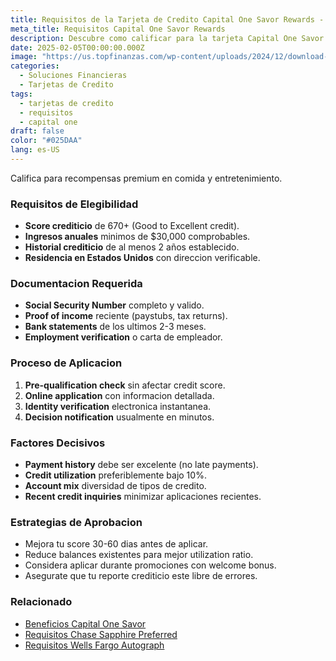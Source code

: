 ```yaml
---
title: Requisitos de la Tarjeta de Credito Capital One Savor Rewards - Elegibilidad Completa
meta_title: Requisitos Capital One Savor Rewards
description: Descubre como calificar para la tarjeta Capital One Savor Rewards - requisitos clave, pasos de solicitud y consejos para maximizar su valor gastronomico y de entretenimiento.
date: 2025-02-05T00:00:00.000Z
image: "https://us.topfinanzas.com/wp-content/uploads/2024/12/download-18.webp"
categories:
  - Soluciones Financieras
  - Tarjetas de Credito
tags:
  - tarjetas de credito
  - requisitos
  - capital one
draft: false
color: "#025DAA"
lang: es-US
---
```


Califica para recompensas premium en comida y entretenimiento.

### Requisitos de Elegibilidad

- **Score crediticio** de 670+ (Good to Excellent credit).
- **Ingresos anuales** minimos de $30,000 comprobables.
- **Historial crediticio** de al menos 2 años establecido.
- **Residencia en Estados Unidos** con direccion verificable.

### Documentacion Requerida

- **Social Security Number** completo y valido.
- **Proof of income** reciente (paystubs, tax returns).
- **Bank statements** de los ultimos 2-3 meses.
- **Employment verification** o carta de empleador.

### Proceso de Aplicacion

1. **Pre-qualification check** sin afectar credit score.
2. **Online application** con informacion detallada.
3. **Identity verification** electronica instantanea.
4. **Decision notification** usualmente en minutos.

<AdZone id="us_site_4" />

### Factores Decisivos

- **Payment history** debe ser excelente (no late payments).
- **Credit utilization** preferiblemente bajo 10%.
- **Account mix** diversidad de tipos de credito.
- **Recent credit inquiries** minimizar aplicaciones recientes.

### Estrategias de Aprobacion

- Mejora tu score 30-60 dias antes de aplicar.
- Reduce balances existentes para mejor utilization ratio.
- Considera aplicar durante promociones con welcome bonus.
- Asegurate que tu reporte crediticio este libre de errores.

### Relacionado

- [Beneficios Capital One Savor](/soluciones-financieras/beneficios-de-la-tarjeta-de-credito-capital-one-savor-rewards)
- [Requisitos Chase Sapphire Preferred](/soluciones-financieras/requisitos-de-la-tarjeta-de-credito-chase-sapphire-preferred-viajes-premium)
- [Requisitos Wells Fargo Autograph](/soluciones-financieras/requisitos-de-la-tarjeta-de-credito-wells-fargo-autograph)
